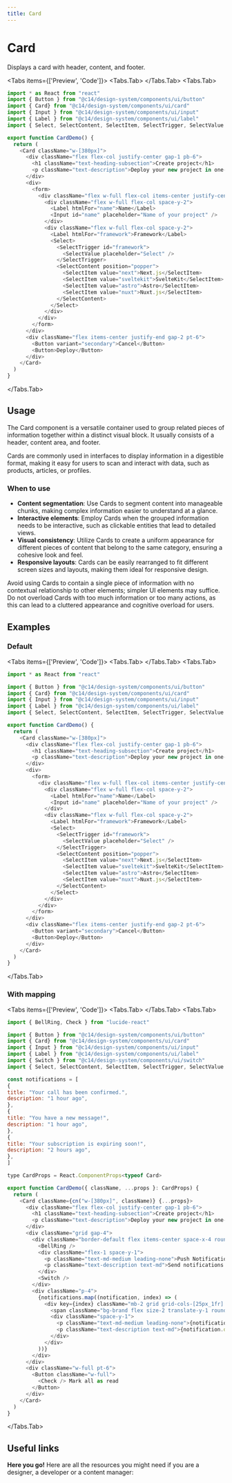 ```yaml
---
title: Card
---
```




# Card

Displays a card with header, content, and footer.

<Tabs items={['Preview', 'Code']}>
<Tabs.Tab>
<CardPreview />
</Tabs.Tab>
<Tabs.Tab>
```js copy filename="card.tsx"
import * as React from "react"
import { Button } from "@c14/design-system/components/ui/button"
import { Card} from "@c14/design-system/components/ui/card"
import { Input } from "@c14/design-system/components/ui/input"
import { Label } from "@c14/design-system/components/ui/label"
import { Select, SelectContent, SelectItem, SelectTrigger, SelectValue } from "@c14/design-system/components/ui/select"

export function CardDemo() {
  return (
    <Card className="w-[380px]">
      <div className="flex flex-col justify-center gap-1 pb-6">
        <h1 className="text-heading-subsection">Create project</h1>
        <p className="text-description">Deploy your new project in one-click.</p>
      </div>
      <div>
        <form>
          <div className="flex w-full flex-col items-center justify-center gap-4">
            <div className="flex w-full flex-col space-y-2">
              <Label htmlFor="name">Name</Label>
              <Input id="name" placeholder="Name of your project" />
            </div>
            <div className="flex w-full flex-col space-y-2">
              <Label htmlFor="framework">Framework</Label>
              <Select>
                <SelectTrigger id="framework">
                  <SelectValue placeholder="Select" />
                </SelectTrigger>
                <SelectContent position="popper">
                  <SelectItem value="next">Next.js</SelectItem>
                  <SelectItem value="sveltekit">SvelteKit</SelectItem>
                  <SelectItem value="astro">Astro</SelectItem>
                  <SelectItem value="nuxt">Nuxt.js</SelectItem>
                </SelectContent>
              </Select>
            </div>
          </div>
        </form>
      </div>
      <div className="flex items-center justify-end gap-2 pt-6">
        <Button variant="secondary">Cancel</Button>
        <Button>Deploy</Button>
      </div>
    </Card>
  )
}
```
</Tabs.Tab>
</Tabs>

## Usage

The Card component is a versatile container used to group related pieces of information together within a distinct visual block. It usually consists of a header, content area, and footer.

Cards are commonly used in interfaces to display information in a digestible format, making it easy for users to scan and interact with data, such as products, articles, or profiles.

### When to use

- **Content segmentation**: Use Cards to segment content into manageable chunks, making complex information easier to understand at a glance.
- **Interactive elements**: Employ Cards when the grouped information needs to be interactive, such as clickable entities that lead to detailed views.
- **Visual consistency**: Utilize Cards to create a uniform appearance for different pieces of content that belong to the same category, ensuring a cohesive look and feel.
- **Responsive layouts**: Cards can be easily rearranged to fit different screen sizes and layouts, making them ideal for responsive design.

Avoid using Cards to contain a single piece of information with no contextual relationship to other elements; simpler UI elements may suffice. Do not overload Cards with too much information or too many actions, as this can lead to a cluttered appearance and cognitive overload for users.

## Examples

### Default

<Tabs items={['Preview', 'Code']}>
<Tabs.Tab>
<CardPreview />
</Tabs.Tab>
<Tabs.Tab>
```js copy filename="card.tsx"
import * as React from "react"

import { Button } from "@c14/design-system/components/ui/button"
import { Card} from "@c14/design-system/components/ui/card"
import { Input } from "@c14/design-system/components/ui/input"
import { Label } from "@c14/design-system/components/ui/label"
import { Select, SelectContent, SelectItem, SelectTrigger, SelectValue } from "@c14/design-system/components/ui/select"

export function CardDemo() {
  return (
    <Card className="w-[380px]">
      <div className="flex flex-col justify-center gap-1 pb-6">
        <h1 className="text-heading-subsection">Create project</h1>
        <p className="text-description">Deploy your new project in one-click.</p>
      </div>
      <div>
        <form>
          <div className="flex w-full flex-col items-center justify-center gap-4">
            <div className="flex w-full flex-col space-y-2">
              <Label htmlFor="name">Name</Label>
              <Input id="name" placeholder="Name of your project" />
            </div>
            <div className="flex w-full flex-col space-y-2">
              <Label htmlFor="framework">Framework</Label>
              <Select>
                <SelectTrigger id="framework">
                  <SelectValue placeholder="Select" />
                </SelectTrigger>
                <SelectContent position="popper">
                  <SelectItem value="next">Next.js</SelectItem>
                  <SelectItem value="sveltekit">SvelteKit</SelectItem>
                  <SelectItem value="astro">Astro</SelectItem>
                  <SelectItem value="nuxt">Nuxt.js</SelectItem>
                </SelectContent>
              </Select>
            </div>
          </div>
        </form>
      </div>
      <div className="flex items-center justify-end gap-2 pt-6">
        <Button variant="secondary">Cancel</Button>
        <Button>Deploy</Button>
      </div>
    </Card>
  )
}
```
</Tabs.Tab>
</Tabs>

### With mapping

<Tabs items={['Preview', 'Code']}>
<Tabs.Tab>
<CardWithMapping />
</Tabs.Tab>
<Tabs.Tab>
```js copy
import { BellRing, Check } from "lucide-react"

import { Button } from "@c14/design-system/components/ui/button"
import { Card} from "@c14/design-system/components/ui/card"
import { Input } from "@c14/design-system/components/ui/input"
import { Label } from "@c14/design-system/components/ui/label"
import { Switch } from "@c14/design-system/components/ui/switch"
import { Select, SelectContent, SelectItem, SelectTrigger, SelectValue } from "@c14/design-system/components/ui/select"

const notifications = [
{
title: "Your call has been confirmed.",
description: "1 hour ago",
},
{
title: "You have a new message!",
description: "1 hour ago",
},
{
title: "Your subscription is expiring soon!",
description: "2 hours ago",
},
]

type CardProps = React.ComponentProps<typeof Card>

export function CardDemo({ className, ...props }: CardProps) {
  return (
    <Card className={cn("w-[380px]", className)} {...props}>
      <div className="flex flex-col justify-center gap-1 pb-6">
        <h1 className="text-heading-subsection">Create project</h1>
        <p className="text-description">Deploy your new project in one-click.</p>
      </div>
      <div className="grid gap-4">
        <div className="border-default flex items-center space-x-4 rounded border p-4">
          <BellRing />
          <div className="flex-1 space-y-1">
            <p className="text-md-medium leading-none">Push Notifications</p>
            <p className="text-description text-md">Send notifications to device.</p>
          </div>
          <Switch />
        </div>
        <div className="p-4">
          {notifications.map((notification, index) => (
            <div key={index} className="mb-2 grid grid-cols-[25px_1fr] items-start pb-4 last:mb-0 last:pb-0">
              <span className="bg-brand flex size-2 translate-y-1 rounded-full" />
              <div className="space-y-1">
                <p className="text-md-medium leading-none">{notification.title}</p>
                <p className="text-description text-md">{notification.description}</p>
              </div>
            </div>
          ))}
        </div>
      </div>
      <div className="w-full pt-6">
        <Button className="w-full">
          <Check /> Mark all as read
        </Button>
      </div>
    </Card>
  )
}
```
</Tabs.Tab>
</Tabs>

## Useful links

**Here you go!** Here are all the resources you might need if you are a designer, a developer or a content manager:

<Cards className="mt-8">
  <Card
    title="🪄 Figma"
    href="https://www.figma.com/design/GURLNa08cG0eTbioJtPwub/%F0%9F%92%BE-C14%2Fdesign-system?node-id=639-12049&t=jWCgbJWcyEzdpwjF-1"
  />
</Cards>

